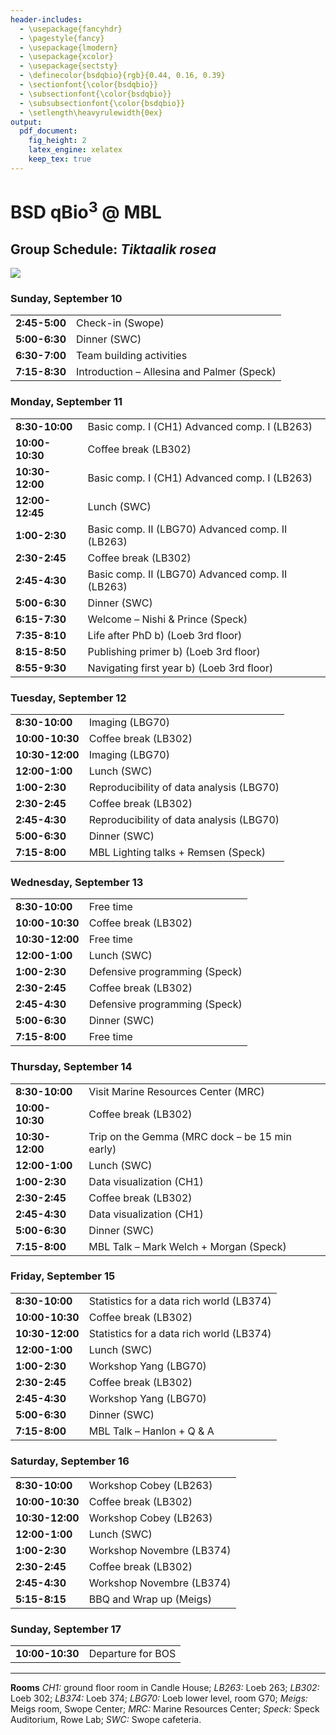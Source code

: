 ```yaml
---
header-includes:
  - \usepackage{fancyhdr}
  - \pagestyle{fancy}
  - \usepackage{lmodern}
  - \usepackage{xcolor}
  - \usepackage{sectsty}
  - \definecolor{bsdqbio}{rgb}{0.44, 0.16, 0.39}
  - \sectionfont{\color{bsdqbio}}
  - \subsectionfont{\color{bsdqbio}}
  - \subsubsectionfont{\color{bsdqbio}}
  - \setlength\heavyrulewidth{0ex}
output:
  pdf_document:
    fig_height: 2
    latex_engine: xelatex
    keep_tex: true
---
```

# BSD qBio$^3$ @ MBL

## Group Schedule: *Tiktaalik rosea*
 ![](https://github.com/StefanoAllesina/BSD-QBio3/raw/master/logo_group/Tiktaalik_roseae.png)

### Sunday, September 10 

------------------    --------------------------------------------------
**2:45-5:00**         Check-in (Swope)                                  
**5:00-6:30**         Dinner (SWC)                                      
**6:30-7:00**         Team building activities                          
**7:15-8:30**         Introduction – Allesina and Palmer (Speck)        
------------------    --------------------------------------------------

### Monday, September 11 

------------------    --------------------------------------------------
**8:30-10:00**        Basic comp. I (CH1) Advanced comp. I (LB263)      
**10:00-10:30**       Coffee break (LB302)                              
**10:30-12:00**       Basic comp. I (CH1) Advanced comp. I (LB263)      
**12:00-12:45**       Lunch (SWC)                                       
**1:00-2:30**         Basic comp. II (LBG70) Advanced comp. II (LB263)  
**2:30-2:45**         Coffee break (LB302)                              
**2:45-4:30**         Basic comp. II (LBG70) Advanced comp. II (LB263)  
**5:00-6:30**         Dinner (SWC)                                      
**6:15-7:30**         Welcome – Nishi & Prince (Speck)                  
**7:35-8:10**         Life after PhD b) (Loeb 3rd floor)                
**8:15-8:50**         Publishing primer b) (Loeb 3rd floor)             
**8:55-9:30**         Navigating first year b) (Loeb 3rd floor)         
------------------    --------------------------------------------------

### Tuesday, September 12 

------------------    --------------------------------------------------
**8:30-10:00**        Imaging (LBG70)                                   
**10:00-10:30**       Coffee break (LB302)                              
**10:30-12:00**       Imaging (LBG70)                                   
**12:00-1:00**        Lunch (SWC)                                       
**1:00-2:30**         Reproducibility of data analysis (LBG70)          
**2:30-2:45**         Coffee break (LB302)                              
**2:45-4:30**         Reproducibility of data analysis (LBG70)          
**5:00-6:30**         Dinner (SWC)                                      
**7:15-8:00**         MBL Lighting talks + Remsen (Speck)               
------------------    --------------------------------------------------

### Wednesday, September 13 

------------------    --------------------------------------------------
**8:30-10:00**        Free time                                         
**10:00-10:30**       Coffee break (LB302)                              
**10:30-12:00**       Free time                                         
**12:00-1:00**        Lunch (SWC)                                       
**1:00-2:30**         Defensive programming (Speck)                     
**2:30-2:45**         Coffee break (LB302)                              
**2:45-4:30**         Defensive programming (Speck)                     
**5:00-6:30**         Dinner (SWC)                                      
**7:15-8:00**         Free time                                         
------------------    --------------------------------------------------

### Thursday, September 14 

------------------    --------------------------------------------------
**8:30-10:00**        Visit Marine Resources Center (MRC)               
**10:00-10:30**       Coffee break (LB302)                              
**10:30-12:00**       Trip on the Gemma (MRC dock – be 15 min early)    
**12:00-1:00**        Lunch (SWC)                                       
**1:00-2:30**         Data visualization (CH1)                          
**2:30-2:45**         Coffee break (LB302)                              
**2:45-4:30**         Data visualization (CH1)                          
**5:00-6:30**         Dinner (SWC)                                      
**7:15-8:00**         MBL Talk – Mark Welch + Morgan (Speck)            
------------------    --------------------------------------------------

### Friday, September 15 

------------------    --------------------------------------------------
**8:30-10:00**        Statistics for a data rich world (LB374)          
**10:00-10:30**       Coffee break (LB302)                              
**10:30-12:00**       Statistics for a data rich world (LB374)          
**12:00-1:00**        Lunch (SWC)                                       
**1:00-2:30**         Workshop Yang (LBG70)                             
**2:30-2:45**         Coffee break (LB302)                              
**2:45-4:30**         Workshop Yang (LBG70)                             
**5:00-6:30**         Dinner (SWC)                                      
**7:15-8:00**         MBL Talk – Hanlon + Q & A                         
------------------    --------------------------------------------------

### Saturday, September 16 

------------------    --------------------------------------------------
**8:30-10:00**        Workshop Cobey (LB263)                            
**10:00-10:30**       Coffee break (LB302)                              
**10:30-12:00**       Workshop Cobey (LB263)                            
**12:00-1:00**        Lunch (SWC)                                       
**1:00-2:30**         Workshop Novembre (LB374)                         
**2:30-2:45**         Coffee break (LB302)                              
**2:45-4:30**         Workshop Novembre (LB374)                         
**5:15-8:15**         BBQ and Wrap up (Meigs)                           
------------------    --------------------------------------------------

### Sunday, September 17 

------------------    --------------------------------------------------
**10:00-10:30**       Departure for BOS                                 
------------------    --------------------------------------------------



-------


**Rooms** *CH1:* ground floor room in Candle House; *LB263:* Loeb 263; *LB302:* Loeb 302; *LB374:* Loeb 374; 
*LBG70:* Loeb lower level, room G70; *Meigs:* Meigs room, Swope Center; *MRC:* Marine Resources Center; *Speck:* Speck Auditorium, Rowe Lab; *SWC:* Swope cafeteria.
  
